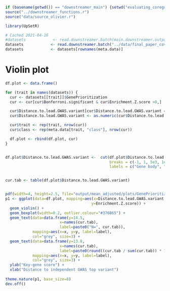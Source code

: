 ```r
if (basename(getwd()) == "downstreamer_main") {setwd("evaluating_coregulation")} else {setwd("../evaluating_coregulation")}
source("../downstreamer_functions.r")
source("data/source_olivier.r")

library(UpSetR)

# Cached 2021-04-16
#datasets            <- read.downstreamer.batch(main.downstreamer.output.path, USE.CACHE = F)
datasets            <- read.downstreamer.batch("../data/final_paper_cov_correct/", USE.CACHE = T)
datasets            <- datasets[rownames(meta.data)]
```

# Violin plot
```r
df.plot <- data.frame()

for (trait in names(datasets)) {
  cur <- datasets[[trait]]$GenePrioritization
  cur <- cur[cur$Bonferroni.significant & cur$Enrichment.Z.score >0,]

  cur$Distance.to.lead.GWAS.variant[cur$Distance.to.lead.GWAS.variant == "Trans (>250 kb)"] <- "250000"
  cur$Distance.to.lead.GWAS.variant <- as.numeric(cur$Distance.to.lead.GWAS.variant)

  cur$trait <- rep(trait, nrow(cur))
  cur$class <- rep(meta.data[trait, "class"], nrow(cur))

  df.plot <- rbind(df.plot, cur)
}


df.plot$Distance.to.lead.GWAS.variant <-  cut(df.plot$Distance.to.lead.GWAS.variant,
                                              breaks = c(-1, 1, 5e3, 1e4, 1e5, 2e6),
                                              labels = c("Gene body", "5kb", "10kb", "100kb", ">250kb"))


cur.tab <- table(df.plot$Distance.to.lead.GWAS.variant)


pdf(width=4, height=2.5, file="output/mean_adjusted/plots/GenePrioritization_vs_nearest_gwas_tophit.pdf", paper="a4")
p1 <- ggplot(data=df.plot, mapping=aes(x=Distance.to.lead.GWAS.variant,
                                      y=Enrichment.Z.score)) +
  geom_violin() +
  geom_boxplot(width=0.2, outlier.colour="#376B65") +
  geom_text(data=data.frame(y=14.5,
                        x=names(cur.tab),
                        label=paste0("N=", cur.tab)),
            mapping=aes(x=x, y=y, label=label),
            col="grey", size=3) +
  geom_text(data=data.frame(y=13.8,
                        x=names(cur.tab),
                        label=paste0(round((cur.tab / sum(cur.tab)) * 100, digits=0), "%")),
            mapping=aes(x=x, y=y, label=label),
            col="grey", size=3) +
  ylab("Key-gene score") +
  xlab("Distance to independent GWAS top variant")
  
theme.nature(p1, base_size=8)
dev.off()
```

